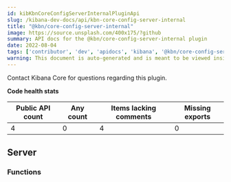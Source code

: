 ```yaml
---
id: kibKbnCoreConfigServerInternalPluginApi
slug: /kibana-dev-docs/api/kbn-core-config-server-internal
title: "@kbn/core-config-server-internal"
image: https://source.unsplash.com/400x175/?github
summary: API docs for the @kbn/core-config-server-internal plugin
date: 2022-08-04
tags: ['contributor', 'dev', 'apidocs', 'kibana', '@kbn/core-config-server-internal']
warning: This document is auto-generated and is meant to be viewed inside our experimental, new docs system. Reach out in #docs-engineering for more info.
---
```




Contact Kibana Core for questions regarding this plugin.

**Code health stats**

| Public API count  | Any count | Items lacking comments | Missing exports |
|-------------------|-----------|------------------------|-----------------|
| 4 | 0 | 4 | 0 |

## Server

### Functions
<DocDefinitionList data={kbnCoreConfigServerInternalObj.server.functions}/>


